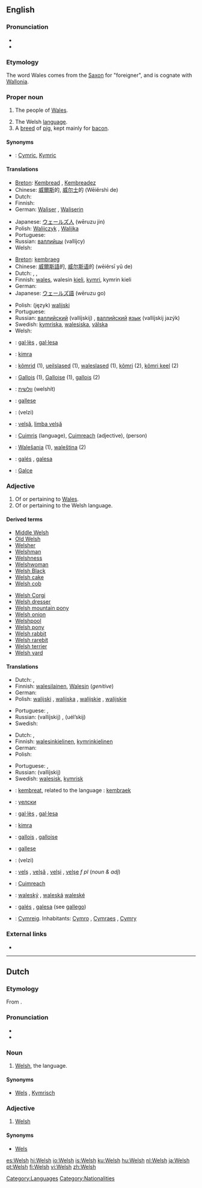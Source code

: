 {{rfc|translations for ‘people collectively’ contain single persons}}
{{interwiktionary|code=cy}}
{{see|welsh}}
==English==
{{wikipedia}}

===Pronunciation===
* {{IPA|/wɛlʃ/}}
* {{SAMPA|/wElS/}}

===Etymology===
The word Wales comes from the [[Saxon]] for "foreigner", and is cognate with [[Wallonia]].
{{etystub|this is about Welsh, not Wales}}

===Proper noun===
{{en-proper noun}}

# {{context|collectively}} The people of [[Wales]].
# The Welsh [[language]].
# A [[breed]] of [[pig]], kept mainly for [[bacon]].

====Synonyms====
* {{italbrac|language}}: [[Cymric]], [[Kymric]]

====Translations====
{{trans-top|people of wales collectively}}
<!-- use only a collective term here, not for the singular Welshman of Welshwoman-->
* [[Breton]]: [[Kembread]] {{m}}, [[Kembreadez]] {{f}}
* Chinese: [[威爾斯]]的, [[威尔士]]的 (Wēiěrshì de)
* Dutch: {{t|nl|Welshmen||p}} {{italbrac|there is not really a word for this}}
* Finnish: {{t+|fi|walesilainen|p|alt=walesilaiset}}
* German: [[Waliser]] {{m}}, [[Waliserin]] {{f}}
{{trans-mid}}
* Japanese: [[ウェールズ人]] (wēruzu jin)
* Polish: [[Walijczyk]] {{m}}, [[Walijka]] {{f}}
* Portuguese: {{t+|pt|galês|m}}
* Russian: [[валлийцы]] (vallíjcy) {{p}}
* Welsh: {{t+|cy|Cymry|xs=Welsh}}
{{trans-bottom}}

{{trans-top|language}}
* [[Breton]]: [[kembraeg]] {{m}}
* Chinese: [[威爾斯語]]的, [[威尔斯语]]的 (wēiěrsī yǔ de)
* Dutch: {{t+|nl|Welsh|n}}, {{t-|nl|Wels|n}}, {{t|nl|Kymrisch|n}}
* Finnish: [[wales]], walesin [[kieli]], [[kymri]], kymrin kieli
* German: {{t+|de|Walisisch|n}}
* Japanese: [[ウェールズ語]] (wēruzu go)
{{trans-mid}}
* Polish: (język) [[walijski]] {{m}}
* Portuguese: {{t+|pt|galês|m}}
* Russian: [[валлийский]] (vallíjskij) {{m}}, [[валлийский]] [[язык]] (vallíjskij jazýk) {{m}}
* Swedish: [[kymriska]], [[walesiska]], [[välska]]
* Welsh: {{t+|cy|Cymraeg|xs=Welsh}}
{{trans-bottom}}

{{checktrans-top}}
* {{ttbc|Catalan}}: [[gal·lès]] {{m}}, [[gal·lesa]] {{f}}
* {{ttbc|Esperanto}}: [[kimra]]
* {{ttbc|Estonian}}: [[kõmrid]] (1), [[ueilslased]] (1), [[waleslased]] (1), [[kõmri]] (2), [[kõmri keel]] (2)
* {{ttbc|French}}: [[Gallois]] {{m}} (1), [[Galloise]] {{f}} (1), [[gallois]] {{m}} (2)
* {{ttbc|Hebrew}}: [[וולשית]] (welshít)
* {{ttbc|Interlingua}}: [[gallese]]
{{trans-mid}}
* {{ttbc|Persian}}: {{fa-Arab|[[ولزی]]}} (velzi)
* {{ttbc|Romanian}}: [[velşă]], [[limba velşă]] {{f}}
* {{ttbc|Scottish Gaelic}}: [[Cuimris]] {{f}} (language), [[Cuimreach]] {{m}} (adjective), (person)
* {{ttbc|Slovak}}: [[Walešania]] {{m|p}} (1), [[waleština]] {{f}} (2)
* {{ttbc|Spanish}}: [[galés]] {{m}}, [[galesa]] {{f}}
* {{ttbc|Turkish}}: [[Galce]]
{{trans-bottom}}

===Adjective===
{{en-adj|-}}

# Of or pertaining to [[Wales]].
# Of or pertaining to the Welsh language.

====Derived terms====
{{rel-top}}
* [[Middle Welsh]]
* [[Old Welsh]]
* [[Welsher]]
* [[Welshman]]
* [[Welshness]]
* [[Welshwoman]]
* [[Welsh Black]]
* [[Welsh cake]]
* [[Welsh cob]]
{{rel-mid}}
* [[Welsh Corgi]]
* [[Welsh dresser]]
* [[Welsh mountain pony]]
* [[Welsh onion]]
* [[Welshpool]]
* [[Welsh pony]]
* [[Welsh rabbit]]
* [[Welsh rarebit]]
* [[Welsh terrier]]
* [[Welsh yard]]
{{rel-bottom}}

====Translations====
{{trans-top|of or pertaining to Wales}}
* Dutch: {{t+|nl|Welsh}}, {{t-|nl|Wels}}
* Finnish: [[walesilainen]], [[Wales#Finnish|Walesin]] (''genitive'')
* German: {{t+|de|walisisch}}
* Polish: [[walijski]] {{m}}, [[walijska]] {{f}}, [[walijskie]] {{n}}, [[walijskie]] {{p}}
{{trans-mid}}
* Portuguese: {{t+|pt|galês|m}}, {{t-|pt|galesa|f}}
* Russian: {{t+|ru|валлийский|sc=Cyrl}} (vallíjskij) {{m}}, {{t-|ru|уэльский|sc=Cyrl}} (uél’skij) {{m}}
* Swedish: {{t+|sv|walesisk}}
{{trans-bottom}}

{{trans-top|of or pertaining to the Welsh language}}
* Dutch: {{t+|nl|Welsh}}, {{t-|nl|Wels}}
* Finnish: [[walesinkielinen]], [[kymri|kymrin]][[-kielinen|kielinen]]
* German: {{t+|de|walisisch}}
* Polish: {{t-|pl|walijski|m}}
{{trans-mid}}
* Portuguese: {{t+|pt|galês|m}}, {{t-|pt|galesa|f}}
* Russian: {{t+|ru|валлийский|sc=Cyrl}} (vallíjskij) {{m}}
* Swedish: [[walesisk]], [[kymrisk]]
{{trans-bottom}}

{{checktrans-top}}
* {{ttbc|Breton}}: [[kembreat]], related to the language : [[kembraek]]
* {{ttbc|Bulgarian}}: [[уелски]] {{m}}
* {{ttbc|Catalan}}: [[gal·lès]] {{m}}, [[gal·lesa]] {{f}}
* {{ttbc|Esperanto}}: [[kimra]]
* {{ttbc|French}}: [[gallois]] {{m}}, [[galloise]] {{f}}
* {{ttbc|Interlingua}}: [[gallese]]
{{trans-mid}}
* {{ttbc|Persian}}: {{fa-Arab|[[ولزی]]}} (velzi)
* {{ttbc|Romanian}}: [[velş]] {{m}}, [[velşă]] {{f}}, [[velşi]] {{p}}, [[velşe]] ''f pl'' (''noun & adj'')
* {{ttbc|Scottish Gaelic}}: [[Cuimreach]]
* {{ttbc|Slovak}}: [[waleský]] {{m}}, [[waleská]] {{f}} [[waleské]] {{n}}
* {{ttbc|Spanish}}: [[galés]] {{m}}, [[galesa]] {{f}} (see [[gallego]])
* {{ttbc|Welsh}}: [[Cymreig]]. Inhabitants: [[Cymro]] {{m}}, [[Cymraes]] {{f}}, [[Cymry]] {{p}}
{{trans-bottom}}

===External links===
* {{ethnologue|code=cym}}

[[Category:Languages]]
[[Category:Nationalities]]

----

==Dutch==

===Etymology===
From {{E.|nl}}.

===Pronunciation===
*{{audio|Nl-Welsh.ogg|audio}}
* {{IPA|/wɛlʃ/}}

===Noun===
{{nl-noun2|n|-|-}}

# [[#English|Welsh]], the language.

====Synonyms====
* [[Wels]] {{italbrac|unusual}}, [[Kymrisch]]

===Adjective===
{{nl-adj|-|-}}

# [[#English|Welsh]]

====Synonyms====
* [[Wels]] {{italbrac|unusual}}

[[es:Welsh]]
[[hi:Welsh]]
[[io:Welsh]]
[[is:Welsh]]
[[ku:Welsh]]
[[hu:Welsh]]
[[nl:Welsh]]
[[ja:Welsh]]
[[pt:Welsh]]
[[fi:Welsh]]
[[vi:Welsh]]
[[zh:Welsh]]